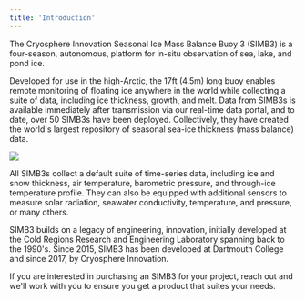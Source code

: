 ```yaml
---
title: 'Introduction'
---
```


The Cryosphere Innovation Seasonal Ice Mass Balance Buoy 3 (SIMB3) is a four-season, autonomous, platform for in-situ observation of sea, lake, and pond ice. 

Developed for use in the high-Arctic, the 17ft (4.5m) long buoy enables remote monitoring of floating ice anywhere in the world while collecting a suite of data, including ice thickness, growth, and melt. Data from SIMB3s is available immediately after transmission via our <Link href='/data'>real-time data portal</Link>, and to date, over 50 SIMB3s have been deployed. Collectively, they have created the world's largest repository of seasonal sea-ice thickness (mass balance) data.  

<Frame>
<img src='https://d15g1rufdjpafj.cloudfront.net/documentation/media/acb2578e-b67a-476a-b88c-9cb8210bb02a_simb3-in-ice.jpg'/>
</Frame>


All SIMB3s collect a default suite of time-series data, including ice and snow thickness, air temperature, barometric pressure, and through-ice temperature profile. They can also be equipped with additional sensors to measure solar radiation, seawater conductivity, temperature, and pressure, or many others. 

SIMB3 builds on a legacy of engineering, innovation, initially developed at the Cold Regions Research and Engineering Laboratory spanning back to the 1990's. Since 2015, SIMB3 has been developed at Dartmouth College and since 2017, by Cryosphere Innovation. 

If you are interested in purchasing an SIMB3 for your project, <Link href='/contact'>reach out</Link> and we'll work with you to ensure you get a product that suites your needs.